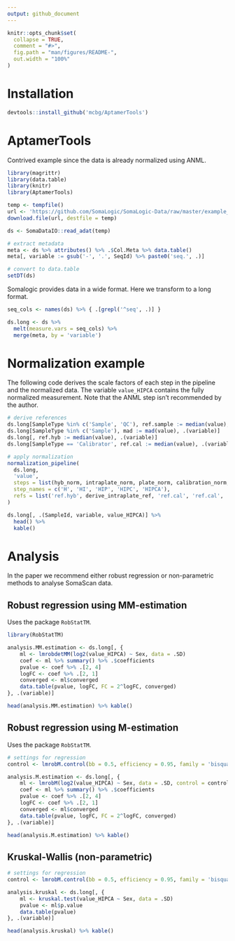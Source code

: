 ```yaml
---
output: github_document
---
```


<!-- README.md is generated from README.Rmd. Please edit that file -->

```r
knitr::opts_chunk$set(
  collapse = TRUE,
  comment = "#>",
  fig.path = "man/figures/README-",
  out.width = "100%"
)
```

# Installation

```r
devtools::install_github('mcbg/AptamerTools')
```

# AptamerTools

Contrived example since the data is already normalized using ANML. 

```r
library(magrittr)
library(data.table)
library(knitr)
library(AptamerTools)

temp <- tempfile()
url <- 'https://github.com/SomaLogic/SomaLogic-Data/raw/master/example_data.adat'
download.file(url, destfile = temp)

ds <- SomaDataIO::read_adat(temp)

# extract metadata
meta <- ds %>% attributes() %>% .$Col.Meta %>% data.table()
meta[, variable := gsub('-', '.', SeqId) %>% paste0('seq.', .)]

# convert to data.table
setDT(ds)
```

Somalogic provides data in a wide format. Here we transform to a long format.

```r
seq_cols <- names(ds) %>% { .[grepl('^seq', .)] }

ds.long <- ds %>% 
  melt(measure.vars = seq_cols) %>% 
  merge(meta, by = 'variable')
```

# Normalization example

The following code derives the scale factors of each step in the pipeline and the normalized data.
The variable `value_HIPCA` contains the fully normalized measurement. Note that the ANML step isn't recommended by the author.

```r
# derive references
ds.long[SampleType %in% c('Sample', 'QC'), ref.sample := median(value), .(variable)]
ds.long[SampleType %in% c('Sample'), mad := mad(value), .(variable)]
ds.long[, ref.hyb := median(value), .(variable)]
ds.long[SampleType == 'Calibrator', ref.cal := median(value), .(variable)]

# apply normalization
normalization_pipeline(
  ds.long,
  'value',
  steps = list(hyb_norm, intraplate_norm, plate_norm, calibration_norm, anml_norm),
  step_names = c('H', 'HI', 'HIP', 'HIPC', 'HIPCA'),
  refs = list('ref.hyb', derive_intraplate_ref, 'ref.cal', 'ref.cal', 'ref.sample')
)
```
```r
ds.long[, .(SampleId, variable, value_HIPCA)] %>% 
  head() %>% 
  kable()
```

# Analysis

In the paper we recommend either robust regression or non-parametric methods to analyse SomaScan data.

## Robust regression using MM-estimation

Uses the package `RobStatTM`.

```r
library(RobStatTM)

analysis.MM.estimation <- ds.long[, {
    ml <- lmrobdetMM(log2(value_HIPCA) ~ Sex, data = .SD)
    coef <- ml %>% summary() %>% .$coefficients
    pvalue <- coef %>% .[2, 4]
    logFC <- coef %>% .[2, 1]
    converged <- ml$converged
    data.table(pvalue, logFC, FC = 2^logFC, converged)
}, .(variable)]

head(analysis.MM.estimation) %>% kable()
```

## Robust regression using M-estimation
Uses the package `RobStatTM`.
```r
# settings for regression
control <- lmrobM.control(bb = 0.5, efficiency = 0.95, family = 'bisquare', mscale_maxit = 1000, max.it = 1000)

analysis.M.estimation <- ds.long[, {
    ml <- lmrobM(log2(value_HIPCA) ~ Sex, data = .SD, control = control)
    coef <- ml %>% summary() %>% .$coefficients
    pvalue <- coef %>% .[2, 4]
    logFC <- coef %>% .[2, 1]
    converged <- ml$converged
    data.table(pvalue, logFC, FC = 2^logFC, converged)
}, .(variable)]

head(analysis.M.estimation) %>% kable()
```


## Kruskal-Wallis (non-parametric)
```r
# settings for regression
control <- lmrobM.control(bb = 0.5, efficiency = 0.95, family = 'bisquare', mscale_maxit = 1000, max.it = 1000)

analysis.kruskal <- ds.long[, {
    ml <- kruskal.test(value_HIPCA ~ Sex, data = .SD)
    pvalue <- ml$p.value
    data.table(pvalue)
}, .(variable)]

head(analysis.kruskal) %>% kable()
```
